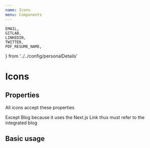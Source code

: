 ```yaml
---
name: Icons
menu: Components
---
```


	EMAIL,
	GITLAB,
	LINKEDIN,
	TWITTER,
	PDF_RESUME_NAME,
} from '../../config/personalDetails'

# Icons

## Properties

All icons accept these properties

<Props of={Github} />

Except Blog because it uses the Next.js Link thus must refer to the integrated blog

<Props of={Blog} />

## Basic usage

<Playground>
	<Gitlab href={`https://${GITLAB}`} label="GitHub" />
	<LinkedIn href={`https://${LINKEDIN}`} label="LinkedIn" />
	<Twitter href={`https://${TWITTER}`} label="Twitter" />
	<Mail href={`mailto:${EMAIL}`} label="Mail" />
	<PDF href={`/files/${PDF_RESUME_NAME}.pdf`} label="PDF" />
	<Blog />
</Playground>
